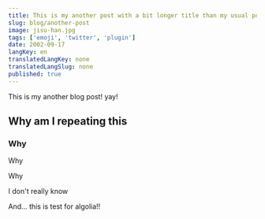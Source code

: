 ```yaml
---
title: This is my another post with a bit longer title than my usual posts
slug: blog/another-post
image: jisu-han.jpg
tags: ['emoji', 'twitter', 'plugin']
date: 2002-09-17
langKey: en
translatedLangKey: none
translatedLangSlug: none
published: true
---
```


This is my another blog post! yay!

## Why am I repeating this

### Why

Why

Why

I don't really know

And... this is test for algolia!!
